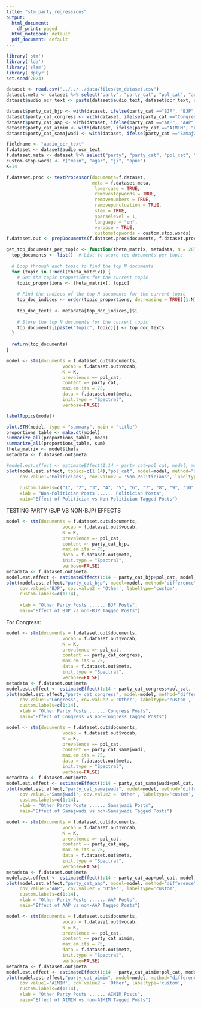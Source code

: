 ```yaml
---
title: "stm_party_regressions"
output:
  html_document:
    df_print: paged
  html_notebook: default
  pdf_document: default
---
```



```r
library('stm')
library('lda')
library('slam')
library('dplyr')
set.seed(2024)
```

```r
dataset <- read.csv("../../../data/files/tm_dataset.csv")
dataset.meta <- dataset %>% select("party", "party_cat", "pol_cat", "audio_lang", "has_ocr", "i")
dataset$audio_ocr_text <- paste(dataset$audio_text, dataset$ocr_text, sep=" ")
```

```r
dataset$party_cat_bjp <- with(dataset, ifelse(party_cat =="BJP", "BJP", "Other"))
dataset$party_cat_congress <- with(dataset, ifelse(party_cat =="Congress", "Congress", "Other"))
dataset$party_cat_aap <- with(dataset, ifelse(party_cat =="AAP", "AAP", "Other"))
dataset$party_cat_aimim <- with(dataset, ifelse(party_cat =="AIMIM", "AIMIM", "Other"))
dataset$party_cat_samajwadi <- with(dataset, ifelse(party_cat =="Samajwadi", "Samajwadi", "Other"))

```

```r
fieldname <- "audio_ocr_text"
f.dataset <- dataset$audio_ocr_text
f.dataset.meta <- dataset %>% select("party", "party_cat", "pol_cat", "audio_lang", "i", "has_ocr", "party_cat_bjp", "party_cat_congress", "party_cat_samajwadi", "party_cat_aap", "party_cat_aimim")
custom.stop.words <- c("mein", "agar", "ji", "apne")
K=14
```


```r
f.dataset.proc <- textProcessor(documents=f.dataset,
                                meta = f.dataset.meta,
                                 lowercase = TRUE,
                                 removestopwords = TRUE,
                                 removenumbers = TRUE,
                                 removepunctuation = TRUE,
                                 stem = TRUE,
                                 sparselevel = 1,
                                 language = "en",
                                 verbose = TRUE,
                                 customstopwords = custom.stop.words)
f.dataset.out <- prepDocuments(f.dataset.proc$documents, f.dataset.proc$vocab, f.dataset.proc$meta, lower.thresh=10)
```

```r
get_top_documents_per_topic <- function(theta_matrix, metadata, N = 20) {
  top_documents <- list()  # List to store top documents per topic
  
  # Loop through each topic to find the top N documents
  for (topic in 1:ncol(theta_matrix)) {
    # Get the topic proportions for the current topic
    topic_proportions <- theta_matrix[, topic]
    
    # Find the indices of the top N documents for the current topic
    top_doc_indices <- order(topic_proportions, decreasing = TRUE)[1:N]
    
    top_doc_texts <- metadata[top_doc_indices,]$i
    
    # Store the top N documents for the current topic
    top_documents[[paste("Topic", topic)]] <- top_doc_texts
  }
  
  return(top_documents)
}
```

```r
model <- stm(documents = f.dataset.out$documents, 
                     vocab = f.dataset.out$vocab,
                     K = K,
                     prevalence =~ pol_cat,
                     content =~ party_cat,
                     max.em.its = 75,
                     data = f.dataset.out$meta,
                     init.type = "Spectral",
                     verbose=FALSE)
```

```r
labelTopics(model)
```

```r
plot.STM(model, type = "summary", main = "title")
proportions_table <- make.dt(model)  
summarize_all(proportions_table, mean)
summarize_all(proportions_table, sum)
theta_matrix <- model$theta
metadata <- f.dataset.out$meta
```


```r
#model.est.effect <- estimateEffect(1:14 ~ party_cat+pol_cat, model, meta = metadata)
plot(model.est.effect, topics=c(1:14),"pol_cat", model=model, method="difference", 
     cov.value1='Politicians', cov.value2 = 'Non-Politicians', labeltype='custom',
    
     custom.labels=c("1", "2", "3", "4", "5", "6", "7", "8", "9", "10", "11", "12", "13", "14"), 
     xlab = "Non-Politician Posts ...... Politician Posts", 
     main="Effect of Politician vs Non-Politician Tagged Posts")
```


TESTING PARTY (BJP VS NON-BJP) EFFECTS
```r
model <- stm(documents = f.dataset.out$documents, 
                     vocab = f.dataset.out$vocab,
                     K = K,
                     prevalence =~ pol_cat,
                     content =~ party_cat_bjp,
                     max.em.its = 75,
                     data = f.dataset.out$meta,
                     init.type = "Spectral",
                     verbose=FALSE)
metadata <- f.dataset.out$meta
model.est.effect <- estimateEffect(1:14 ~ party_cat_bjp+pol_cat, model, meta = metadata)
plot(model.est.effect,"party_cat_bjp", model=model, method="difference", 
     cov.value1='BJP', cov.value2 = 'Other', labeltype='custom',
     custom.labels=c(1:14), 
      
     xlab = "Other Party Posts ...... BJP Posts", 
     main="Effect of BJP vs non-BJP Tagged Posts")

```
For Congress:

```r
model <- stm(documents = f.dataset.out$documents, 
                     vocab = f.dataset.out$vocab,
                     K = K,
                     prevalence =~ pol_cat,
                     content =~ party_cat_congress,
                     max.em.its = 75,
                     data = f.dataset.out$meta, 
                     init.type = "Spectral",
                     verbose=FALSE)
metadata <- f.dataset.out$meta
model.est.effect <- estimateEffect(1:14 ~ party_cat_congress+pol_cat, model, meta = metadata)
plot(model.est.effect,"party_cat_congress", model=model, method="difference", 
     cov.value1='Congress', cov.value2 = 'Other', labeltype='custom',
     custom.labels=c(1:14),
     xlab = "Other Party Posts ...... Congress Posts", 
     main="Effect of Congress vs non-Congress Tagged Posts")
```
```r
model <- stm(documents = f.dataset.out$documents, 
                     vocab = f.dataset.out$vocab,
                     K = K,
                     prevalence =~ pol_cat,
                     content =~ party_cat_samajwadi,
                     max.em.its = 75,
                     data = f.dataset.out$meta,
                     init.type = "Spectral",
                     verbose=FALSE)
metadata <- f.dataset.out$meta
model.est.effect <- estimateEffect(1:14 ~ party_cat_samajwadi+pol_cat, model, meta = metadata)
plot(model.est.effect,"party_cat_samajwadi", model=model, method="difference", 
     cov.value1='Samajwadi', cov.value2 = 'Other', labeltype='custom',
     custom.labels=c(1:14),
     xlab = "Other Party Posts ...... Samajwadi Posts", 
     main="Effect of Samajwadi vs non-Samajwadi Tagged Posts")
```
```r
model <- stm(documents = f.dataset.out$documents, 
                     vocab = f.dataset.out$vocab,
                     K = K,
                     prevalence =~ pol_cat,
                     content =~ party_cat_aap,
                     max.em.its = 75,
                     data = f.dataset.out$meta,
                     init.type = "Spectral",
                     verbose=FALSE)
metadata <- f.dataset.out$meta
model.est.effect <- estimateEffect(1:14 ~ party_cat_aap+pol_cat, model, meta = metadata)
plot(model.est.effect,"party_cat_aap", model=model, method="difference", 
     cov.value1='AAP', cov.value2 = 'Other', labeltype='custom',
     custom.labels=c(1:14),
     xlab = "Other Party Posts ...... AAP Posts", 
     main="Effect of AAP vs non-AAP Tagged Posts")
```
```r
model <- stm(documents = f.dataset.out$documents, 
                     vocab = f.dataset.out$vocab,
                     K = K,
                     prevalence =~ pol_cat,
                     content =~ party_cat_aimim,
                     max.em.its = 75,
                     data = f.dataset.out$meta,
                     init.type = "Spectral",
                     verbose=FALSE)
metadata <- f.dataset.out$meta
model.est.effect <- estimateEffect(1:14 ~ party_cat_aimim+pol_cat, model, meta = metadata)
plot(model.est.effect,"party_cat_aimim", model=model, method="difference", 
     cov.value1='AIMIM', cov.value2 = 'Other', labeltype='custom',
     custom.labels=c(1:14),
     xlab = "Other Party Posts ...... AIMIM Posts", 
     main="Effect of AIMIM vs non-AIMIM Tagged Posts")
```

